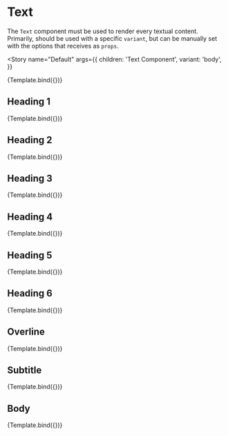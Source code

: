 
<Meta title="Components/Common/Text" component={Text} />

# Text

The `Text` component must be used to render every textual content. Primarily, should be used with a
specific `variant`, but can be manually set with the options that receives as `props`.


<Story
  name="Default"
  args={{
    children: 'Text Component',
    variant: 'body',
  }}
>
  {Template.bind({})}
</Story>

<ArgsTable of={Text} />

## Heading 1

<Canvas>
  <Story
    name="Heading 1"
    args={{
      children: 'This is a heading',
      as: 'h1',
      variant: 'heading1',
    }}
  >
    {Template.bind({})}
  </Story>
</Canvas>

## Heading 2

<Canvas>
  <Story
    name="Heading 2"
    args={{
      children: 'This is a heading',
      as: 'h2',
      variant: 'heading2',
    }}
  >
    {Template.bind({})}
  </Story>
</Canvas>

## Heading 3

<Canvas>
  <Story
    name="Heading 3"
    args={{
      children: 'This is a heading',
      as: 'h3',
      variant: 'heading3',
    }}
  >
    {Template.bind({})}
  </Story>
</Canvas>

## Heading 4

<Canvas>
  <Story
    name="Heading 4"
    args={{
      children: 'This is a heading',
      as: 'h4',
      variant: 'heading4',
    }}
  >
    {Template.bind({})}
  </Story>
</Canvas>

## Heading 5

<Canvas>
  <Story
    name="Heading 5"
    args={{
      children: 'This is a heading',
      as: 'h5',
      variant: 'heading5',
    }}
  >
    {Template.bind({})}
  </Story>
</Canvas>

## Heading 6

<Canvas>
  <Story
    name="Heading 6"
    args={{
      children: 'This is a heading',
      as: 'h6',
      variant: 'heading6',
    }}
  >
    {Template.bind({})}
  </Story>
</Canvas>

## Overline

<Canvas>
  <Story
    name="Overline"
    args={{
      children: 'This is an overline',
      as: 'span',
      variant: 'overline',
    }}
  >
    {Template.bind({})}
  </Story>
</Canvas>

## Subtitle

<Canvas>
  <Story
    name="Subtitle"
    args={{
      children: 'This is a subtitle',
      as: 'sub',
      variant: 'subtitle',
    }}
  >
    {Template.bind({})}
  </Story>
</Canvas>

## Body

<Canvas>
  <Story
    name="Body"
    args={{
      children: 'This is a paragraph (body)',
      as: 'p',
      variant: 'body',
    }}
  >
    {Template.bind({})}
  </Story>
</Canvas>
